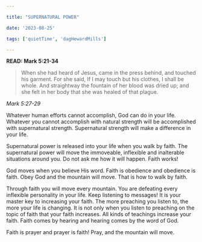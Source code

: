 ```yaml
---

title: "SUPERNATURAL POWER"

date: '2023-08-25'

tags: ['quietTime', 'dagHewardMills']

---
```


**READ: Mark 5:21-34**

>When she had heard of Jesus, came in the press behind, and touched his garment. For she said, If I may touch but his clothes, I shall be whole. And straightway the fountain of her blood was dried up; and she felt in her body that she was healed of that plague.

*Mark 5:27-29*

Whatever human efforts cannot accomplish, God can do in your life. Whatever you cannot accomplish with natural strength will be accomplished with supernatural strength. Supernatural strength will make a difference in your life.

Supernatural power is released into your life when you walk by faith. The supernatural power will move the immoveable, inflexible and inalterable situations around you. Do not ask me how it will happen. Faith works!

God moves when you believe His word. Faith is obedience and obedience is faith. Obey God and the mountain will move. That is how to walk by faith.

Through faith you will move every mountain. You are defeating every inflexible personality in your life. Keep listening to messages! It is your master key to increasing your faith. The more preaching you listen to, the more your life is changing. It is not only when you listen to preaching on the topic of faith that your faith increases. All kinds of teachings increase your faith. Faith comes by hearing and hearing comes by the word of God.

Faith is prayer and prayer is faith! Pray, and the mountain will move.
